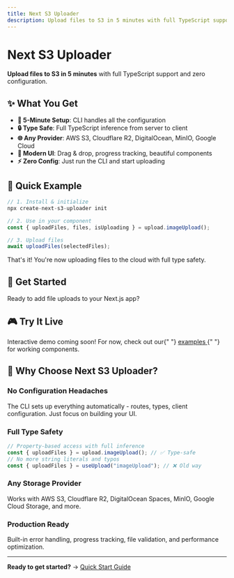 ```yaml
---
title: Next S3 Uploader
description: Upload files to S3 in 5 minutes with full TypeScript support
---
```


# Next S3 Uploader

**Upload files to S3 in 5 minutes** with full TypeScript support and zero configuration.

## ✨ What You Get

- **🚀 5-Minute Setup**: CLI handles all the configuration
- **🔒 Type Safe**: Full TypeScript inference from server to client
- **🌐 Any Provider**: AWS S3, Cloudflare R2, DigitalOcean, MinIO, Google Cloud
- **📱 Modern UI**: Drag & drop, progress tracking, beautiful components
- **⚡ Zero Config**: Just run the CLI and start uploading

## 🎯 Quick Example

```typescript
// 1. Install & initialize
npx create-next-s3-uploader init

// 2. Use in your component
const { uploadFiles, files, isUploading } = upload.imageUpload();

// 3. Upload files
await uploadFiles(selectedFiles);
```

That's it! You're now uploading files to the cloud with full type safety.

## 🚀 Get Started

Ready to add file uploads to your Next.js app?

<Cards>
  <Card
    href="/quick-start"
    title="Quick Start"
    description="Get uploading in 5 minutes"
  />
  <Card href="/guides" title="Guides" description="Step-by-step tutorials" />
  <Card href="/examples" title="Examples" description="Copy-paste components" />
  <Card
    href="/api"
    title="API Reference"
    description="Complete API documentation"
  />
</Cards>

## 🎮 Try It Live

<div className="border rounded-lg p-6 bg-gray-50">
  <p className="text-sm text-gray-600 mb-4">
    Interactive demo coming soon! For now, check out our{" "}
    <a href="/examples" className="text-blue-600 hover:underline">
      examples
    </a>{" "}
    for working components.
  </p>
</div>

## 🌟 Why Choose Next S3 Uploader?

### **No Configuration Headaches**

The CLI sets up everything automatically - routes, types, client configuration. Just focus on building your UI.

### **Full Type Safety**

```typescript
// Property-based access with full inference
const { uploadFiles } = upload.imageUpload(); // ✅ Type-safe
// No more string literals and typos
const { uploadFiles } = useUpload("imageUpload"); // ❌ Old way
```

### **Any Storage Provider**

Works with AWS S3, Cloudflare R2, DigitalOcean Spaces, MinIO, Google Cloud Storage, and more.

### **Production Ready**

Built-in error handling, progress tracking, file validation, and performance optimization.

---

**Ready to get started?** → [Quick Start Guide](/quick-start)
